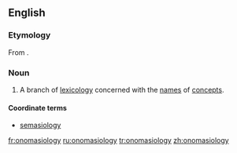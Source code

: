 ==English==
{{wikipedia}}
===Etymology===
From {{etyl|grc}} {{term|ὀνομάζω|tr=onomazō||I name|lang=grc}} {{suffix|logy}}.

===Noun===
{{en-noun|!}}

# A branch of [[lexicology]] concerned with the [[name]]s of [[concept]]s.

====Coordinate terms====
* [[semasiology]]

[[fr:onomasiology]]
[[ru:onomasiology]]
[[tr:onomasiology]]
[[zh:onomasiology]]